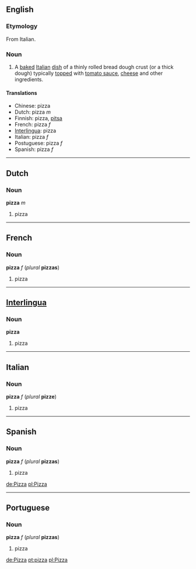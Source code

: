 ==English==
===Etymology===
From Italian.

===Noun===
# A [[baked]] [[Italian]] [[dish]] of a thinly rolled bread dough crust (or a thick dough) typically [[top]]ped with [[tomato sauce]], [[cheese]] and other ingredients.

====Translations====
*Chinese: pizza
*Dutch: pizza ''m''
*Finnish: pizza, [[pitsa]]
*French: pizza ''f''
*[[Interlingua]]: pizza
*Italian: pizza ''f''
*Postuguese: pizza ''f''
*Spanish: pizza ''f''

----

==Dutch==
===Noun===
'''pizza''' ''m''

#pizza

----
==French==
===Noun===
'''pizza''' ''f'' (''plural'' '''pizzas''')

#pizza

----

==[[Interlingua]]==
===Noun===
'''pizza'''

#pizza

----
==Italian==
===Noun===
'''pizza''' ''f'' (''plural'' '''pizze''')

#pizza

----
==Spanish==
===Noun===
'''pizza''' ''f'' (''plural'' '''pizzas''')

#pizza

[[de:Pizza]]
[[pl:Pizza]]

----
==Portuguese==
===Noun===
'''pizza''' ''f'' (''plural'' '''pizzas''')

#pizza


[[de:Pizza]]
[[pt:pizza]]
[[pl:Pizza]]